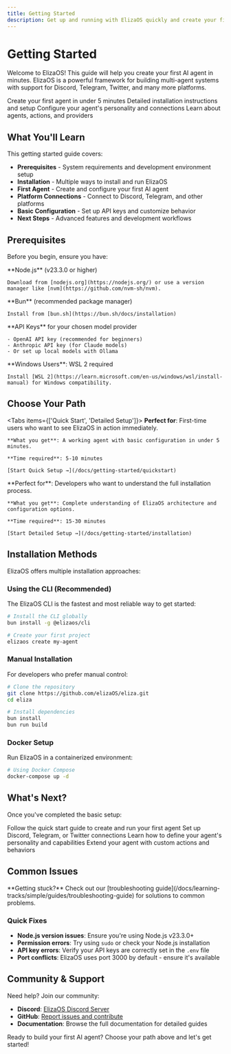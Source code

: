 ```yaml
---
title: Getting Started
description: Get up and running with ElizaOS quickly and create your first AI agent
---
```


# Getting Started

Welcome to ElizaOS! This guide will help you create your first AI agent in minutes. ElizaOS is a powerful framework for building multi-agent systems with support for Discord, Telegram, Twitter, and many more platforms.

<Cards>
  <Card title="Quick Start" href="/docs/getting-started/quickstart" icon="🚀">
    Create your first agent in under 5 minutes
  </Card>
  <Card title="Installation" href="/docs/getting-started/installation" icon="📦">
    Detailed installation instructions and setup
  </Card>
  <Card title="Configuration" href="/docs/getting-started/configuration" icon="⚙️">
    Configure your agent's personality and connections
  </Card>
  <Card title="Core Concepts" href="/docs/core-concepts" icon="🧠">
    Learn about agents, actions, and providers
  </Card>
</Cards>

## What You'll Learn

This getting started guide covers:

- **Prerequisites** - System requirements and development environment setup
- **Installation** - Multiple ways to install and run ElizaOS
- **First Agent** - Create and configure your first AI agent
- **Platform Connections** - Connect to Discord, Telegram, and other platforms
- **Basic Configuration** - Set up API keys and customize behavior
- **Next Steps** - Advanced features and development workflows

## Prerequisites

Before you begin, ensure you have:

<Steps>
  <Step>
    **Node.js** (v23.3.0 or higher)
    
    Download from [nodejs.org](https://nodejs.org/) or use a version manager like [nvm](https://github.com/nvm-sh/nvm).
  </Step>
  <Step>
    **Bun** (recommended package manager)
    
    Install from [bun.sh](https://bun.sh/docs/installation)
  </Step>
  <Step>
    **API Keys** for your chosen model provider
    
    - OpenAI API key (recommended for beginners)
    - Anthropic API key (for Claude models)
    - Or set up local models with Ollama
  </Step>
  <Step>
    **Windows Users**: WSL 2 required
    
    Install [WSL 2](https://learn.microsoft.com/en-us/windows/wsl/install-manual) for Windows compatibility.
  </Step>
</Steps>

## Choose Your Path

<Tabs items={['Quick Start', 'Detailed Setup']}>
  <Tab value="Quick Start">
    **Perfect for**: First-time users who want to see ElizaOS in action immediately.
    
    **What you get**: A working agent with basic configuration in under 5 minutes.
    
    **Time required**: 5-10 minutes
    
    [Start Quick Setup →](/docs/getting-started/quickstart)
  </Tab>
  <Tab value="Detailed Setup">
    **Perfect for**: Developers who want to understand the full installation process.
    
    **What you get**: Complete understanding of ElizaOS architecture and configuration options.
    
    **Time required**: 15-30 minutes
    
    [Start Detailed Setup →](/docs/getting-started/installation)
  </Tab>
</Tabs>

## Installation Methods

ElizaOS offers multiple installation approaches:

### Using the CLI (Recommended)

The ElizaOS CLI is the fastest and most reliable way to get started:

```bash
# Install the CLI globally
bun install -g @elizaos/cli

# Create your first project
elizaos create my-agent
```

### Manual Installation

For developers who prefer manual control:

```bash
# Clone the repository
git clone https://github.com/elizaOS/eliza.git
cd eliza

# Install dependencies
bun install
bun run build
```

### Docker Setup

Run ElizaOS in a containerized environment:

```bash
# Using Docker Compose
docker-compose up -d
```

## What's Next?

Once you've completed the basic setup:

<Cards>
  <Card title="Create Your First Agent" href="/docs/getting-started/quickstart" icon="🤖">
    Follow the quick start guide to create and run your first agent
  </Card>
  <Card title="Connect to Platforms" href="/docs/getting-started/configuration" icon="🔗">
    Set up Discord, Telegram, or Twitter connections
  </Card>
  <Card title="Customize Behavior" href="/docs/core-concepts/agent-development/character-definition" icon="🎭">
    Learn how to define your agent's personality and capabilities
  </Card>
  <Card title="Add Actions" href="/docs/core-concepts/agent-development/actions" icon="⚡">
    Extend your agent with custom actions and behaviors
  </Card>
</Cards>

## Common Issues

<Callout type="info">
  **Getting stuck?** Check out our [troubleshooting guide](/docs/learning-tracks/simple/guides/troubleshooting-guide) for solutions to common problems.
</Callout>

### Quick Fixes

- **Node.js version issues**: Ensure you're using Node.js v23.3.0+
- **Permission errors**: Try using `sudo` or check your Node.js installation
- **API key errors**: Verify your API keys are correctly set in the `.env` file
- **Port conflicts**: ElizaOS uses port 3000 by default - ensure it's available

## Community & Support

Need help? Join our community:

- **Discord**: [ElizaOS Discord Server](https://discord.gg/elizaos)
- **GitHub**: [Report issues and contribute](https://github.com/elizaOS/eliza)
- **Documentation**: Browse the full documentation for detailed guides

Ready to build your first AI agent? Choose your path above and let's get started!
